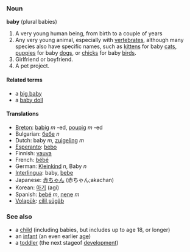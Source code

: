 ===Noun===
'''baby''' (plural babies)

#A very young human being, from birth to a couple of years
#Any very young animal, especially with [[vertebrate]]s, although many species also have specific names, such as [[kitten]]s for baby [[cat]]s, [[puppy|puppies]] for baby [[dog]]s, or [[chick]]s for baby [[bird]]s.
#Girlfriend or boyfriend.
#A pet project.

====Related terms====
*a [[big baby]]
*a [[baby doll]]

====Translations====
*[[Breton]]: [[babig]] ''m'' -ed, [[poupig]] ''m'' -ed
*Bulgarian: [[бебе]] ''n''
*Dutch: baby ''m'', [[zuigeling]] ''m''
*[[Esperanto]]: [[bebo]]
*Finnish: [[vauva]]
*French: [[bébé]]
*German: [[Kleinkind]] ''n'', Baby ''n''
*[[Interlingua]]: baby, [[bebe]]
*Japanese: [[赤ちゃん]] (赤ちゃん;akachan)
*Korean: [[아기]] (agi)
*Spanish: [[bebé]] ''m'', [[nene]] ''m''
*[[Volapük]]: [[cilil]],[[sügäb]]

===See also===
*a [[child]] (including babies, but includes up to age 18, or longer)
*an [[infant]] (an even earlier [[age]])
*a [[toddler]] (the next stageof [[develop]]ment)
